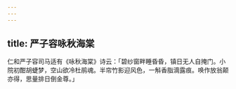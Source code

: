 ```yaml
---
---
---
```

title: 严子容咏秋海棠
---



仁和严子容司马适有《咏秋海棠》诗云：「碧纱窗畔睡昏昏，镇日无人自掩门。小院初酣胡蜨梦，空山欲冷杜鹃魂。半帘竹影迎风色，一斛香脂滴露痕。唤作放翁颠亦得，思量排日倒金尊。」